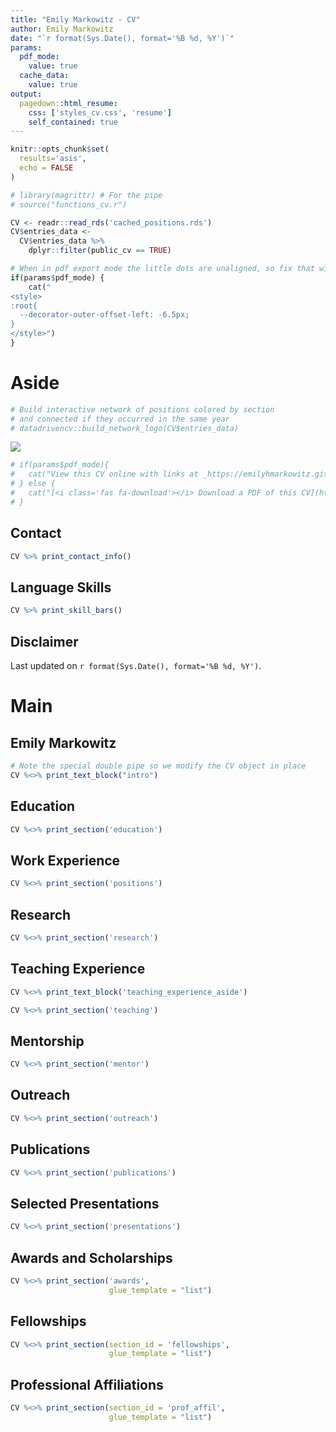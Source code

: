 ```yaml
---
title: "Emily Markowitz - CV"
author: Emily Markowitz
date: "`r format(Sys.Date(), format='%B %d, %Y')`"
params:
  pdf_mode:
    value: true
  cache_data:
    value: true
output:
  pagedown::html_resume:
    css: ['styles_cv.css', 'resume']
    self_contained: true
---
```


```r
knitr::opts_chunk$set(
  results='asis', 
  echo = FALSE
)

# library(magrittr) # For the pipe
# source("functions_cv.r")

CV <- readr::read_rds('cached_positions.rds')
CV$entries_data <- 
  CV$entries_data %>%
    dplyr::filter(public_cv == TRUE)

```


```r
# When in pdf export mode the little dots are unaligned, so fix that with some conditional CSS.
if(params$pdf_mode) {
    cat("
<style>
:root{
  --decorator-outer-offset-left: -6.5px;
}
</style>")
}
```


Aside
================================================================================

```r
# Build interactive network of positions colored by section
# and connected if they occurred in the same year
# datadrivencv::build_network_logo(CV$entries_data)
```

![](../images/profile.png)

```r
# if(params$pdf_mode){
#   cat("View this CV online with links at _https://emilyhmarkowitz.github.io/emilyhmarkowitz/cv/_")
# } else {
#   cat("[<i class='fas fa-download'></i> Download a PDF of this CV](https://github.com/emilyhmarkowitz/cv/raw/master/markowitz_cv.pdf)")
# }
```

Contact {#contact}
--------------------------------------------------------------------------------

```r
CV %>% print_contact_info()
```

Language Skills {#skills}
--------------------------------------------------------------------------------

```r
CV %>% print_skill_bars()
```

Disclaimer {#disclaimer}
--------------------------------------------------------------------------------

Last updated on `r format(Sys.Date(), format='%B %d, %Y')`.

Main
================================================================================

**Emily Markowitz** {#title}
--------------------------------------------------------------------------------

```r
# Note the special double pipe so we modify the CV object in place
CV %<>% print_text_block("intro") 
```

Education {data-icon=graduation-cap data-concise=true}
--------------------------------------------------------------------------------

```r
CV %<>% print_section('education')
```

Work Experience {data-icon=suitcase}
--------------------------------------------------------------------------------

```r
CV %<>% print_section('positions')
```

Research {data-icon=fish}
--------------------------------------------------------------------------------

```r
CV %<>% print_section('research')
```

Teaching Experience {data-icon=chalkboard-teacher}
--------------------------------------------------------------------------------

::: aside
```r
CV %<>% print_text_block('teaching_experience_aside')
```
:::

```r
CV %<>% print_section('teaching')
```

Mentorship {data-icon=user-plus}
--------------------------------------------------------------------------------

```r
CV %<>% print_section('mentor')
```

Outreach {data-icon=ship}
--------------------------------------------------------------------------------

```r
CV %<>% print_section('outreach')
```


Publications  {data-icon=newspaper}
--------------------------------------------------------------------------------

```r
CV %<>% print_section('publications')
```


Selected Presentations {data-icon=book}
--------------------------------------------------------------------------------

```r
CV %<>% print_section('presentations')
```

Awards and Scholarships  {data-icon=award}
--------------------------------------------------------------------------------

```r
CV %<>% print_section('awards', 
                      glue_template = "list")
```

Fellowships  {data-icon=project-diagram}
--------------------------------------------------------------------------------

```r
CV %<>% print_section(section_id = 'fellowships', 
                      glue_template = "list")

```

Professional Affiliations  {data-icon=school}
--------------------------------------------------------------------------------

```r
CV %<>% print_section(section_id = 'prof_affil', 
                      glue_template = "list")
```


